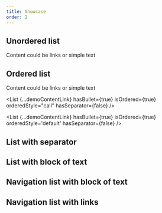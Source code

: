 ```yaml
---
title: Showcase
order: 2
---
```




## Unordered list

Content could be links or simple text

<Playground system="eu" selectedKind="List" selectedStory="standard">
  <List
    {...demoContentText}
    hasBullet={true}
    isOrdered={false}
    hasSeparator={false}
  />
</Playground>

## Ordered list

Content could be links or simple text

<Playground system="eu" selectedKind="List" selectedStory="standard">
  <List
    {...demoContentLink}
    hasBullet={true}
    isOrdered={true}
    hasSeparator={false}
  />

<List
  {...demoContentLink}
  hasBullet={true}
  isOrdered={true}
  orderedStyle="call"
  hasSeparator={false}
/>

  <List
    {...demoContentLink}
    hasBullet={true}
    isOrdered={true}
    orderedStyle='default'
    hasSeparator={false}
  />
</Playground>

## List with separator

<Playground system="eu" selectedKind="List" selectedStory="standard">
  <List
    {...demoContentLink}
    hasBullet={false}
    isOrdered={false}
    hasSeparator={true}
  />
</Playground>

## List with block of text

<Playground system="eu" selectedKind="List" selectedStory="text block">
  <List
    {...demoContentBlock}
    hasBullet={false}
    isOrdered={false}
    hasSeparator={false}
  />
</Playground>

## Navigation list with block of text

<Playground system="eu" selectedKind="List" selectedStory="navigation block">
  <List
    {...demoContentNavigationBlock}
    hasBullet={false}
    isOrdered={false}
    hasSeparator={false}
  />
</Playground>

## Navigation list with links

<Playground system="eu" selectedKind="List" selectedStory="navigation links">
  <List
    {...demoContentNavigationLink}
    hasBullet={false}
    isOrdered={false}
    hasSeparator={false}
  />
</Playground>
